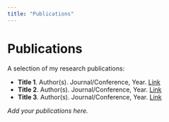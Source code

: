 ```yaml
---
title: "Publications"
---
```


# Publications

A selection of my research publications:

- **Title 1**. Author(s). Journal/Conference, Year. [Link](#)
- **Title 2**. Author(s). Journal/Conference, Year. [Link](#)
- **Title 3**. Author(s). Journal/Conference, Year. [Link](#)

*Add your publications here.*
